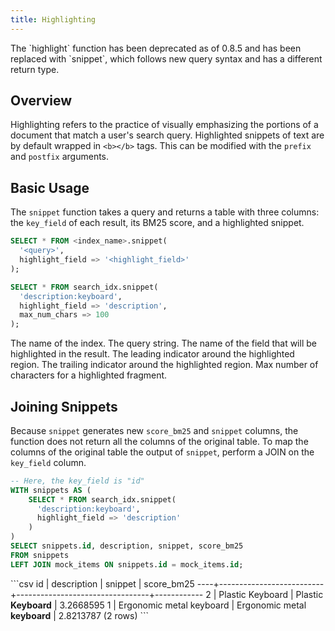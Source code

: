 ```yaml
---
title: Highlighting
---
```


<Note>
  The `highlight` function has been deprecated as of 0.8.5 and has been replaced
  with `snippet`, which follows new query syntax and has a different return type.
</Note>

## Overview

Highlighting refers to the practice of visually emphasizing the portions of a document that match a user's
search query. Highlighted snippets of text are by default wrapped in `<b></b>` tags. This can
be modified with the `prefix` and `postfix` arguments.

## Basic Usage

The `snippet` function takes a query and returns a table with three columns: the `key_field` of each result, its BM25 score,
and a highlighted snippet.

```sql
SELECT * FROM <index_name>.snippet(
  '<query>',
  highlight_field => '<highlight_field>'
);
```

<Accordion title="Example Usage">

```sql
SELECT * FROM search_idx.snippet(
  'description:keyboard',
  highlight_field => 'description',
  max_num_chars => 100
);
```

</Accordion>

<ParamField body="index_name" required>
  The name of the index.
</ParamField>
<ParamField body="query" required>
  The query string.
</ParamField>
<ParamField body="highlight_field" required>
  The name of the field that will be highlighted in the result.
</ParamField>
<ParamField body="prefix" default="<b>">
  The leading indicator around the highlighted region.
</ParamField>
<ParamField body="postfix" default="</b>">
  The trailing indicator around the highlighted region.
</ParamField>
<ParamField body="max_num_chars" default={150}>
  Max number of characters for a highlighted fragment.
</ParamField>

## Joining Snippets

Because `snippet` generates new `score_bm25` and `snippet` columns, the function does not return all the columns of the original table.
To map the columns of the original table the output of `snippet`, perform a JOIN on the `key_field` column.

```sql
-- Here, the key_field is "id"
WITH snippets AS (
    SELECT * FROM search_idx.snippet(
      'description:keyboard',
      highlight_field => 'description'
    )
)
SELECT snippets.id, description, snippet, score_bm25
FROM snippets
LEFT JOIN mock_items ON snippets.id = mock_items.id;
```

<Accordion title="Expected Output">
```csv
 id |       description        |             snippet             | score_bm25
----+--------------------------+---------------------------------+------------
  2 | Plastic Keyboard         | Plastic <b>Keyboard</b>         |  3.2668595
  1 | Ergonomic metal keyboard | Ergonomic metal <b>keyboard</b> |  2.8213787
(2 rows)
```
</Accordion>
